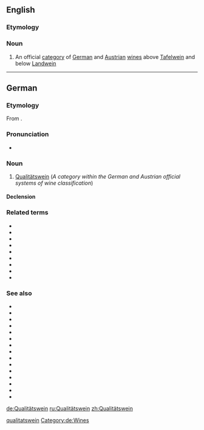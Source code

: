 ==English==

===Etymology===
{{etyl|de|en}}

===Noun===
{{en-noun}}

# An official [[category]] of [[German]] and [[Austrian]] [[wine]]s above [[Tafelwein]] and below [[Landwein]]

[[Category:English terms spelled with Ä|qualitatswein]]

----

==German==
{{wikipedia|lang=de}}
===Etymology===
From {{compound|lang=de|Qualität|Wein}}.

===Pronunciation===
* {{IPA|/kvaliˈtɛːtsˌvaɪ̯n/|lang=de}}

===Noun===
{{de-noun|m|Qualitätsweins|gen2=Qualitätsweines|Qualitätsweine}}

# [[Qualitätswein]] (''A category within the German and Austrian official systems of wine classification'')

====Declension====
{{de-decl-noun-m|(e)s|e}}

===Related terms===
* {{l|de|Weinrebe}}
* {{l|de|Weintraube}}
* {{l|de|Weißwein}}
* {{l|de|Rotwein}}
* {{l|de|Landwein}}
* {{l|de|Tafelwein}}
* {{l|de|Prädikatswein}}
* {{l|de|Eiswein}}
* {{l|de|Glühwein}}

===See also===
* {{l|de|Großes Gewächs}}
* {{l|de|geschützte Ursprungsbezeichnung}}
* {{l|de|Riesling}}
* {{l|de|Silvaner}} 
* {{l|de|Gewürztraminer}}
* {{l|de|Müller-Thurgau}}
* {{l|de|Gutedel}}
* {{l|de|Weißburgunder}} 
* {{l|de|Grauburgunder}} 
* {{l|de|Spätburgunder}} 
* {{l|de|Spätlese}}
* {{l|de|Auslese}}
* {{l|de|Beerenauslese}}
* {{l|de|Trockenbeerenauslese}}
* {{l|de|Federweißer}}

[[Category:de:Wines]]


[[de:Qualitätswein]]
[[ru:Qualitätswein]]
[[zh:Qualitätswein]]